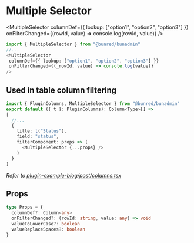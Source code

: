 
# Multiple Selector

<MultipleSelector
 columnDef={{ lookup: ["option1", "option2", "option3"] }}
 onFilterChanged={(rowId, value) => console.log(rowId, value)}
/>

``` ts
import { MultipleSelector } from "@bunred/bunadmin"
//...
<MultipleSelector
 columnDef={{ lookup: ["option1", "option2", "option3"] }}
 onFilterChanged={(_rowId, value) => console.log(value)}
/>
```

## Used in table column filtering
``` ts
import { PluginColumns, MultipleSelector } from "@bunred/bunadmin"
export default ({ t }: PluginColumns): Column<Type>[] =>
[
  //...
  {
    title: t("Status"),
    field: "status",
    filterComponent: props => (
      <MultipleSelector {...props} />
    )
  }
]
```
*Refer to [plugin-example-blog/post/columns.tsx](https://github.com/bunred/bunadmin/blob/master/plugins/bunadmin-plugin-example-blog/post/columns.tsx)*

## Props
``` ts
type Props = {
  columnDef?: Column<any>
  onFilterChanged?: (rowId: string, value: any) => void
  valueToLowerCase?: boolean
  valueReplaceSpaces?: boolean
}
```
